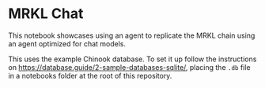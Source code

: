 # MRKL Chat

This notebook showcases using an agent to replicate the MRKL chain using an agent optimized for chat models.

This uses the example Chinook database.
To set it up follow the instructions on https://database.guide/2-sample-databases-sqlite/, placing the `.db` file in a notebooks folder at the root of this repository.



<Example/>
